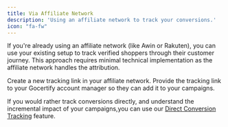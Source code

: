 ```yaml
---
title: Via Affiliate Network
description: 'Using an affiliate network to track your conversions.'
icon: "fa-fw"
---
```


If you're already using an affiliate network (like Awin or Rakuten), you can use your existing setup to track verified shoppers through their customer journey. This approach requires minimal technical implementation as the affiliate network handles the attribution.

<Steps>
  <Step title="Create a new tracking link">
    Create a new tracking link in your affiliate network.
  </Step>
  <Step title="Add the tracking link to your campaigns">
    Provide the tracking link to your Gocertify account manager so they can add it to your campaigns.
  </Step>
</Steps>

If you would rather track conversions directly, and understand the incremental impact of your campaigns,you can use our [Direct Conversion Tracking](/section/trackImpact/conversionTracking) feature.
